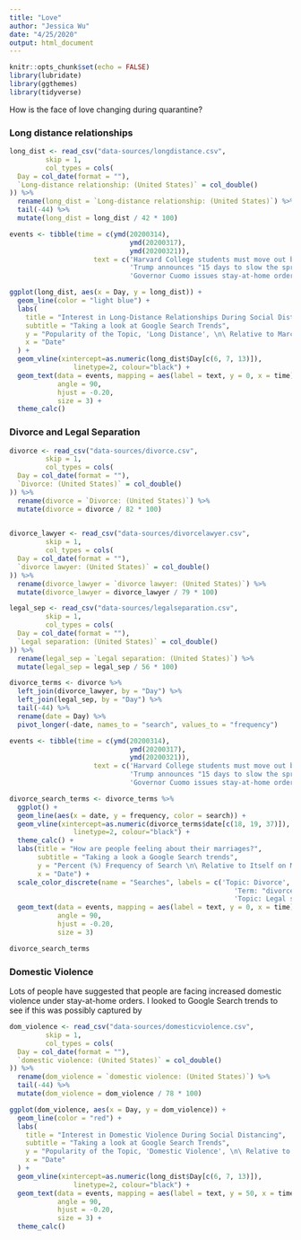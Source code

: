 ```yaml
---
title: "Love"
author: "Jessica Wu"
date: "4/25/2020"
output: html_document
---
```


```r
knitr::opts_chunk$set(echo = FALSE)
library(lubridate)
library(ggthemes)
library(tidyverse)
```

How is the face of love changing during quarantine?

### Long distance relationships

```r

long_dist <- read_csv("data-sources/longdistance.csv",
         skip = 1,
         col_types = cols(
  Day = col_date(format = ""),
  `Long-distance relationship: (United States)` = col_double()
)) %>%
  rename(long_dist = `Long-distance relationship: (United States)`) %>%
  tail(-44) %>%
  mutate(long_dist = long_dist / 42 * 100)

events <- tibble(time = c(ymd(20200314),
                              ymd(20200317),
                              ymd(20200321)),
                     text = c('Harvard College students must move out by today',
                              'Trump announces "15 days to slow the spread" plan',
                              'Governor Cuomo issues stay-at-home order for NY'))

ggplot(long_dist, aes(x = Day, y = long_dist)) +
  geom_line(color = "light blue") +
  labs(
    title = "Interest in Long-Distance Relationships During Social Distancing",
    subtitle = "Taking a look at Google Search Trends",
    y = "Popularity of the Topic, 'Long Distance', \n\ Relative to March 10th (%)",
    x = "Date"
  ) +
  geom_vline(xintercept=as.numeric(long_dist$Day[c(6, 7, 13)]),
                linetype=2, colour="black") +
  geom_text(data = events, mapping = aes(label = text, y = 0, x = time), 
            angle = 90,
            hjust = -0.20,
            size = 3) +
  theme_calc()
```

### Divorce and Legal Separation
```r

divorce <- read_csv("data-sources/divorce.csv",
         skip = 1,
         col_types = cols(
  Day = col_date(format = ""),
  `Divorce: (United States)` = col_double()
)) %>%
  rename(divorce = `Divorce: (United States)`) %>%
  mutate(divorce = divorce / 82 * 100)
  
```

```r
divorce_lawyer <- read_csv("data-sources/divorcelawyer.csv",
         skip = 1,
         col_types = cols(
  Day = col_date(format = ""),
  `divorce lawyer: (United States)` = col_double()
)) %>%
  rename(divorce_lawyer = `divorce lawyer: (United States)`) %>%
  mutate(divorce_lawyer = divorce_lawyer / 79 * 100)
```

```r

legal_sep <- read_csv("data-sources/legalseparation.csv",
         skip = 1,
         col_types = cols(
  Day = col_date(format = ""),
  `Legal separation: (United States)` = col_double()
)) %>%
  rename(legal_sep = `Legal separation: (United States)`) %>%
  mutate(legal_sep = legal_sep / 56 * 100)

```

```r

divorce_terms <- divorce %>%
  left_join(divorce_lawyer, by = "Day") %>%
  left_join(legal_sep, by = "Day") %>%
  tail(-44) %>%
  rename(date = Day) %>%
  pivot_longer(-date, names_to = "search", values_to = "frequency")

events <- tibble(time = c(ymd(20200314),
                              ymd(20200317),
                              ymd(20200321)),
                     text = c('Harvard College students must move out by today',
                              'Trump announces "15 days to slow the spread" plan',
                              'Governor Cuomo issues stay-at-home order for NY'))

divorce_search_terms <- divorce_terms %>%
  ggplot() +
  geom_line(aes(x = date, y = frequency, color = search)) + 
  geom_vline(xintercept=as.numeric(divorce_terms$date[c(18, 19, 37)]),
                linetype=2, colour="black") +
  theme_calc() +
  labs(title = "How are people feeling about their marriages?",
       subtitle = "Taking a look a Google Search trends",
       y = "Percent (%) Frequency of Search \n\ Relative to Itself on March 10th",
       x = "Date") +
  scale_color_discrete(name = "Searches", labels = c('Topic: Divorce',
                                                        'Term: "divorce lawyer"',
                                                        'Topic: Legal separation')) +
  geom_text(data = events, mapping = aes(label = text, y = 0, x = time), 
            angle = 90,
            hjust = -0.20,
            size = 3)

divorce_search_terms

```


### Domestic Violence
Lots of people have suggested that people are facing increased domestic violence
under stay-at-home orders. I looked to Google Search trends to see if this was
possibly captured by
```r

dom_violence <- read_csv("data-sources/domesticviolence.csv",
         skip = 1,
         col_types = cols(
  Day = col_date(format = ""),
  `domestic violence: (United States)` = col_double()
)) %>%
  rename(dom_violence = `domestic violence: (United States)`) %>%
  tail(-44) %>%
  mutate(dom_violence = dom_violence / 78 * 100)

ggplot(dom_violence, aes(x = Day, y = dom_violence)) +
  geom_line(color = "red") +
  labs(
    title = "Interest in Domestic Violence During Social Distancing",
    subtitle = "Taking a look at Google Search Trends",
    y = "Popularity of the Topic, 'Domestic Violence', \n\ Relative to March 10th (%)",
    x = "Date"
  ) +
  geom_vline(xintercept=as.numeric(long_dist$Day[c(6, 7, 13)]),
                linetype=2, colour="black") +
  geom_text(data = events, mapping = aes(label = text, y = 50, x = time), 
            angle = 90,
            hjust = -0.20,
            size = 3) +
  theme_calc()

```

